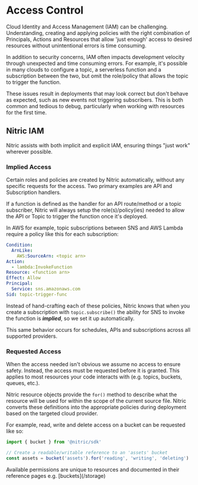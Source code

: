 
# Access Control

Cloud Identity and Access Management (IAM) can be challenging. Understanding, creating and applying policies with the right combination of Principals, Actions and Resources that allow 'just enough' access to desired resources without unintentional errors is time consuming.

In addition to security concerns, IAM often impacts development velocity through unexpected and time consuming errors. For example, it's possible in many clouds to configure a topic, a serverless function and a subscription between the two, but omit the role/policy that allows the topic to trigger the function.

These issues result in deployments that may look correct but don't behave as expected, such as new events not triggering subscribers. This is both common and tedious to debug, particularly when working with resources for the first time.

## Nitric IAM

Nitric assists with both implicit and explicit IAM, ensuring things "just work" wherever possible.

### Implied Access

Certain roles and policies are created by Nitric automatically, without any specific requests for the access. Two primary examples are API and Subscription handlers.

If a function is defined as the handler for an API route/method or a topic subscriber, Nitric will always setup the role(s)/policy(ies) needed to allow the API or Topic to trigger the function once it's deployed.

In AWS for example, topic subscriptions between SNS and AWS Lambda require a policy like this for each subscription:

```yaml
Condition:
  ArnLike:
    AWS:SourceArn: <topic arn>
Action:
  - lambda:InvokeFunction
Resource: <function arn>
Effect: Allow
Principal:
  Service: sns.amazonaws.com
Sid: topic-trigger-func
```

Instead of hand-crafting each of these policies, Nitric knows that when you create a subscription with `topic.subscribe()` the ability for SNS to invoke the function is _**implied**_, so we set it up automatically.

This same behavior occurs for schedules, APIs and subscriptions across all supported providers.

### Requested Access

When the access needed isn't obvious we assume no access to ensure safety. Instead, the access must be requested before it is granted. This applies to most resources your code interacts with (e.g. topics, buckets, queues, etc.).

Nitric resource objects provide the `for()` method to describe what the resource will be used for within the scope of the current source file. Nitric converts these definitions into the appropriate policies during deployment based on the targeted cloud provider.

For example, read, write and delete access on a bucket can be requested like so:

```javascript
import { bucket } from '@nitric/sdk'

// Create a readable/writable reference to an 'assets' bucket
const assets = bucket('assets').for('reading', 'writing', 'deleting')
```

<Note>
  Available permissions are unique to resources and documented in their
  reference pages e.g. [buckets](/storage)
</Note>
